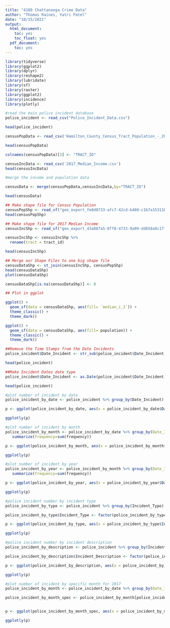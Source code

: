 ```yaml
---
title: "4180 Chattanooga Crime Data"
author: "Thomas Raines, Yatri Patel"
date: "10/15/2021"
output:
  html_document:
    toc: yes
    toc_float: yes
  pdf_document:
    toc: yes
---
```


```r
library(tidyverse)
library(ggplot2)
library(dplyr)
library(reshape2)
library(lubridate)
library(sf)
library(raster)
library(ggplot2)
library(incidence)
library(plotly)
```



```r
#read the main police incident database
police_incident <- read_csv("Police_Incident_Data.csv")

head(police_incident)
```


```r
censusPopData <- read_csv('Hamilton_County_Census_Tract_Population_-_2018_ACS_Five_Year.csv')

head(censusPopData)

colnames(censusPopData)[3] <- "TRACT_ID"
```

```r
censusIncData <- read_csv('2017_Median_Income.csv')
head(censusIncData)
```

```r
#merge the income and population data

censusData <- merge(censusPopData,censusIncData,by="TRACT_ID")

head(censusData)


```


```r
## Make shape file for Census Population
censusPopShp <- read_sf("geo_export_fe8d8733-afc7-42cd-b460-c1b7a15311bb.shp")
head(censusPopShp)
```


```r
## Make shape file for 2017 Median Income
censusIncShp <- read_sf("geo_export_43a087a5-8ff8-4733-9a99-dd658a9c17f4.shp")

censusIncShp <- censusIncShp %>%
  rename(tract = tract_id)

head(censusIncShp)
```


```r
## Merge our Shape Files to one big shape file
censusDataShp <- st_join(censusIncShp, censusPopShp)
head(censusDataShp)
plot(censusDataShp)

censusDataShp[is.na(censusDataShp)] <- 0
```


```r
## Plot in ggplot

ggplot() +
  geom_sf(data = censusDataShp, aes(fill= `median_i_3`)) +
  theme_classic() +
  theme_dark()
```


```r
ggplot() +
  geom_sf(data = censusDataShp, aes(fill= population)) +
  theme_classic() +
  theme_dark()

```


```r
##Remove the Time Stamps from the Date Incidents
police_incident$Date_Incident <- str_sub(police_incident$Date_Incident, 1, nchar(police_incident$Date_Incident)-12)

head(police_incident)
```

```r
##Make Incident Dates date type
police_incident$Date_Incident <- as.Date(police_incident$Date_Incident, format = "%m/%d/%Y")

head(police_incident)
```

```r
#plot number of incident by date 
police_incident_by_date <- police_incident %>% group_by(Date_Incident) %>% summarise(frequency = n())

p <- ggplot(police_incident_by_date, aes(x = police_incident_by_date$Date_Incident, y = police_incident_by_date$frequency)) + geom_col(fill="#BE93D4") + geom_smooth() + xlab("Year") + ylab("Number of Incident")

ggplotly(p)
```

```r
#plot number of incident by month 
police_incident_by_month <- police_incident_by_date %>% group_by(Date_Incident=floor_date(Date_Incident, "month")) %>%
   summarize(frequency=sum(frequency))

p <- ggplot(police_incident_by_month, aes(x = police_incident_by_month$Date_Incident, y = police_incident_by_month$frequency)) + geom_col(fill="#BE93D4") + geom_smooth() + xlab("Month") + ylab("Number of Incident")

ggplotly(p)

```

```r
#plot number of incident by year
police_incident_by_year <- police_incident_by_month %>% group_by(Date_Incident=floor_date(Date_Incident, "year")) %>%
   summarize(frequency=sum(frequency))

p <- ggplot(police_incident_by_year, aes(x = police_incident_by_year$Date_Incident, y = police_incident_by_year$frequency)) + geom_col(fill="#BE93D4") + geom_smooth() + xlab("Year") + ylab("Number of Incident")

ggplotly(p)
```

```r
#police incident number by incident type
police_incident_by_type <- police_incident %>% group_by(Incident_Type) %>% summarise(frequency = n())

police_incident_by_type$Incident_Type <- factor(police_incident_by_type$Incident_Type, levels = unique(police_incident_by_type$Incident_Type)[order(police_incident_by_type$frequency, decreasing = TRUE)])

p <- ggplot(police_incident_by_type, aes(x = police_incident_by_type$Incident_Type, y = police_incident_by_type$frequency)) + geom_col(fill="#BE93D4") + geom_smooth() + xlab("Type") + ylab("Number of Incident")

ggplotly(p)
```

```r
#police incident number by incident description
police_incident_by_description <- police_incident %>% group_by(Incident_Description) %>% summarise(frequency = n())

police_incident_by_description$Incident_Description <- factor(police_incident_by_description$Incident_Description, levels = unique(police_incident_by_description$Incident_Description)[order(police_incident_by_description$frequency, decreasing = TRUE)])

p <- ggplot(police_incident_by_description, aes(x = police_incident_by_description$Incident_Description, y = police_incident_by_description$frequency)) + geom_col(fill="#BE93D4") + xlab("Description") + ylab("Number of Incident") + theme(axis.text.x = element_text(angle = 90, vjust = 0.5, hjust=1))

ggplotly(p)

```

```r
#plot number of incident by specific month for 2017
police_incident_by_month <- police_incident_by_date %>% group_by(Date_Incident=floor_date(Date_Incident, "month")) %>% summarize(frequency=sum(frequency)) 

police_incident_by_month_spec <- police_incident_by_month[police_incident_by_month$Date_Incident >= "2017-01-01" & police_incident_by_month$Date_Incident <= "2017-12-31",]


p <- ggplot(police_incident_by_month_spec, aes(x = police_incident_by_month_spec$Date_Incident, y = police_incident_by_month_spec$frequency)) + geom_col(fill="#BE93D4") + geom_smooth() + xlab("Month") + ylab("Number of Incident")

ggplotly(p)
```

